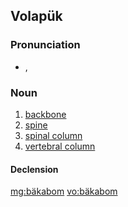 ==Volapük==

===Pronunciation===
* {{IPA|[bɛkaˈbom]|lang=vo}}, {{X-SAMPA|[bEka"bom]}}

===Noun===
{{vo-noun}}

# [[backbone]]
# [[spine]]
# [[spinal column]]
# [[vertebral column]]

====Declension====
{{vo-decl-noun}}

[[mg:bäkabom]]
[[vo:bäkabom]]
